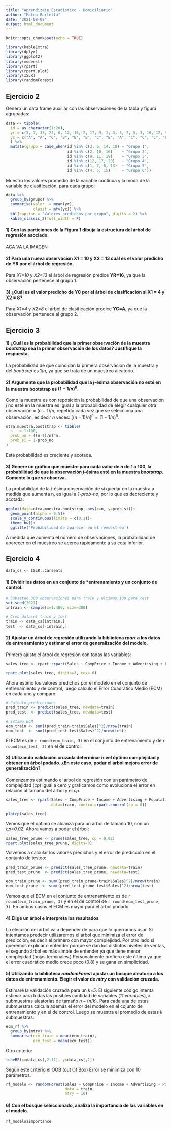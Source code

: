 ---
title: "Aprendizaje Estadístico - Domiciliario"
author: "Mateo Barletta"
date: "2021-08-08"
output: html_document
---

```{r setup, include=FALSE}
knitr::opts_chunk$set(echo = TRUE)
```


```{r, warning=FALSE, message=FALSE}
library(kableExtra)
library(dplyr)
library(ggplot2)
library(modeest)
library(rpart)
library(rpart.plot)
library(ISLR)
library(randomForest)
```

## Ejercicio 2

Genero un data frame auxiliar con las observaciones de la tabla y figura agrupadas:

```{r}
data <- tibble(
  id = as.character(1:20),
  yr = c(5, 7, 33, 22, 6, 12, 16, 2, 17, 9, 1, 3, 5, 7, 5, 3, 16, 12, 9, 1),
  yc = c("A", "A", "C", "B", "B", "B", "C", "B", "A", "C", "C", "C", "B", "B", "A","A", "A", "B", "C", "C")
  ) %>% 
  mutate(grupo = case_when(id %in% c(3, 6, 14, 18) ~ "Grupo 1",
                           id %in% c(2, 10, 16)    ~ "Grupo 2",
                           id %in% c(9, 11, 19)    ~ "Grupo 3",
                           id %in% c(12, 17, 20)   ~ "Grupo 4",
                           id %in% c(1, 7, 8, 13)  ~ "Grupo 5",
                           id %in% c(4, 5, 15)     ~ "Grupo 6"))
```

Muestro los valores promedio de la variable continua y la moda de la variable de clasificación, para cada grupo:

```{r}
data %>% 
  group_by(grupo) %>% 
  summarise(valor  = mean(yr),
            clasif = mfv(yc)) %>% 
  kbl(caption = "Valores predichos por grupo", digits = 2) %>%
  kable_classic_2(full_width = F)
```


#### 1) Con las particiones de la Figura 1 dibuja la estructura del árbol de regresión asociado.
ACA VA LA IMAGEN

#### 2) Para una nueva observación X1 = 10 y X2 = 13 cuál es el valor predicho de YR por el árbol de regresión.
Para *X1=10* y *X2=13* el árbol de regresión predice **YR=16**, ya que la observación pertenece al grupo 1.

#### 3) ¿Cuál es el valor predicho de YC por el árbol de clasificación si X1 = 4 y X2 = 8?
Para *X1=4* y *X2=8* el árbol de clasificación predice **YC=A**, ya que la observación pertenece al grupo 2.


## Ejercicio 3

#### 1) ¿Cuál es la probabilidad que la primer observación de la muestra *bootstrap* sea la primer observación de los datos? Justifique la respuesta.
La probabilidad de que coincidan la primera observacion de la muestra y del *bootrsap* es $1/n$, ya que se trata de un muestreo aleatorio.

#### 2) Argumente que la probabilidad que la *j*-ésima observación no esté en la muestra bootstrap es $(1 - 1/n)^n$.
Como la muestra es con reposición la probabilidad de que una observación *j* no esté en la muestra es igual a la probabilidad de elegir cualquier otra observación = $(n-1)/n$, repetido cada vez que se selecciona una observación, es decir *n* veces: $[(n-1)/n]^n=(1-1/n)^n$.        

```{r}
otra.muestra.bootstrap <- tibble(
  n   = 1:100,
  prob_no = ((n-1)/n)^n,
  prob_si = 1-prob_no
)
```

Esta probabilidad es creciente y acotada.

#### 3) Genere un gráfico que muestre para cada valor de *n* de 1 a 100, la probabilidad de que la observación *j*-ésima esté en la muestra *bootstrap*. Comente lo que se observa.

La probabilidad de la *j*-ésima observación de si quedar en la muestra a medida que aumenta n, es igual a *1-prob-no*, por lo que es decreciente y acotada.

```{r}
ggplot(data=otra.muestra.bootstrap, aes(x=n, y=prob_si))+
  geom_point(alpha = 0.5)+
  scale_y_continuous(limits = c(0,1))+
  theme_bw()+
  ggtitle('Probabilidad de aparecer en el remuestreo')
```

A medida que aumenta el número de observaciones, la probabilidad de aparecer en el muestreo se acerca rápidamente a su cota inferior.

## Ejercicio 4

```{r}
data_cs <- ISLR::Carseats
```

#### 1) Dividir los datos en un conjunto de ***entrenamiento** y un conjunto de **control**.

```{r}
# Subseteo 300 observaciones para train y ultimas 100 para test
set.seed(2021)
intrain <- sample(x=1:400, size=300)

# Creo dataset train y test
train <- data_cs[intrain,]
test  <- data_cs[-intrain,]  
```

#### 2) Ajustar un árbol de regresión utilizando la biblioteca *rpart* a los datos de entrenamiento y estimar el error de generalización del modelo.

Primero ajusto el árbol de regresión con todas las variables:
```{r}
sales_tree <- rpart::rpart(Sales ~ CompPrice + Income + Advertising + Population + Price + ShelveLoc + Age + Education + Urban + US, data=train)

rpart.plot(sales_tree, digits=3, cex=.6)
```
Ahora estimo los valores predichos por el modelo en el conjunto de entrenamiento y de control, luego calculo el Error Cuadrático Medio (ECM) en cada uno y comparo:

```{r}
# Calculo predicciones
pred_train <- predict(sales_tree, newdata=train)
pred_test  <- predict(sales_tree, newdata=test)

# Estimo ECM
ecm_train <- sum((pred_train-train$Sales)^2)/nrow(train)
ecm_test  <- sum((pred_test-test$Sales)^2)/nrow(test)
```

El ECM es de `r round(ecm_train, 3)` en el conjunto de entrenamiento y de `r round(ecm_test, 3)` en el de control.

#### 3) Utilizando validación cruzada determinar nivel óptimo complejidad y obtener un árbol podado. ¿En este caso, podar el árbol mejora error de generalización?

Comenzamos estimando el árbol de regresión con un parámetro de complejidad (*cp*) igual a cero y graficamos como evoluciona el error en relación al tamaño del árbol y el *cp*.

```{r}
sales_tree <- rpart(Sales ~ CompPrice + Income + Advertising + Population + Price + ShelveLoc + Age + Education + Urban + US,
                    data=train, control=rpart.control(cp = 0))

plotcp(sales_tree)
```

Vemos que el óptimo se alcanza para un árbol de tamaño 10, con un *cp=0.02*. Ahora vamos a podar el árbol:

```{r}
sales_tree_prune <- prune(sales_tree, cp = 0.02)
rpart.plot(sales_tree_prune, digits=3)
```

Volvemos a calcular los valores predichos y el error de predicción en el conjunto de testeo:

```{r}
pred_train_prune <- predict(sales_tree_prune, newdata=train)
pred_test_prune  <- predict(sales_tree_prune, newdata=test)

ecm_train_prune <- sum((pred_train_prune-train$Sales)^2)/nrow(train)
ecm_test_prune  <- sum((pred_test_prune-test$Sales)^2)/nrow(test)
```

Vemos que el ECM en el conjunto de entrenamiento es de `r round(ecm_train_prune, 3)` y en el de control de `r round(ecm_test_prune, 3)`. En ambos casos el ECM es mayor para el árbol podado.

#### 4) Elige un árbol e interpreta los resultados

La elección del árbol va a depender de para que lo querramos usar. Si intentamos predecir utilizaremos el árbol que minimiza el error de predicción, es decir el primero con mayor complejidad. Por otro lado si queremos explicar o entender porque se dan los distintos niveles de ventas, el segundo árbol es más simple de entender ya que tiene menor complejidad (hojas terminales.) Personalmente prefiero este último ya que el error cuadrático medio crece poco (0.8) y se gana en simplicidad.

#### 5) Utilizando la biblioteca *randomFores*t ajustar un bosque aleatorio a los datos de entrenamiento. Elegir el valor de *mtry* con validación cruzada.

Estimaré la validación cruzada para un *k=5*. El siguiente código intenta estimar para todas las posibles cantidad de variables (*11 variables*), *k* submuestras aleatorias de tamaño $n-(n/k)$. Para cada una de estas submuestras calcula además el error del modelo en el cojunto de entrenamiento y en el de control. Luego se muestra el promedio de estas *k* submuestras:

```{r}
ecm_rf %>% 
  group_by(mtry) %>% 
  summarise(ecm_train = mean(ecm_train), 
            ecm_test = mean(ecm_test))
```

Otro criterio:
```{r}
tuneRF(x=data_cs[,2:11], y=data_cs[,1])
```

Según este criterio el OOB (out Of Box) Error se minimiza con 10 parámetros.

```{r}
rf_modelo <- randomForest(Sales ~ CompPrice + Income + Advertising + Population + Price + ShelveLoc + Age + Education + Urban + US,
                          data = train, 
                          mtry = 10)


```

#### 6) Con el bosque seleccionado, analiza la importancia de las variables en el modelo.
```{r}
rf_modelo$importance
```




